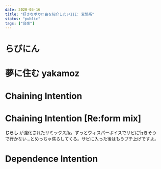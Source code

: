 ```yaml
---
date: 2020-05-16
title: "好きなボカロ曲を紹介したいIII: 変態系"
status: "public"
tags: ["音楽"]
---
```



# らびにん

<EmbeddedNiconicoPlayer src="sm35999496" from="" />

# 夢に住む yakamoz

<EmbeddedNiconicoPlayer src="sm23882050" from="45.5" />

# Chaining Intention

<EmbeddedNiconicoPlayer src="sm5180053" from="76" />

# Chaining Intention [Re:form mix]

<EmbeddedNiconicoPlayer src="sm7554964" from="76" />

**じらし** が強化されたリミックス版。ずっとウィスパーボイスでサビに行きそうで行かない…とめっちゃ焦らしてくる。サビに入った後はもうブチ上げですよ。

# Dependence Intention

<EmbeddedNiconicoPlayer src="sm7046584" from="" />
